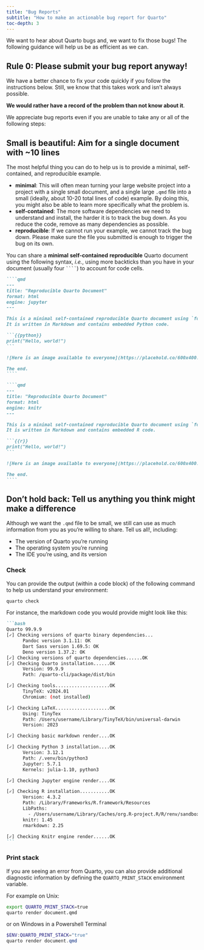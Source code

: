 ```yaml
---
title: "Bug Reports"
subtitle: "How to make an actionable bug report for Quarto"
toc-depth: 3
---
```


We want to hear about Quarto bugs and, we want to fix those bugs! The following guidance will help us be as efficient as we can.

## Rule 0: Please submit your bug report anyway!

We have a better chance to fix your code quickly if you follow the instructions below. Still, we know that this takes work and isn't always possible.

**We would rather have a record of the problem than not know about it**.

We appreciate bug reports even if you are unable to take any or all of the following steps:

## Small is beautiful: Aim for a single document with \~10 lines

The most helpful thing you can do to help us is to provide a minimal, self-contained, and reproducible example.

- **minimal**: This will often mean turning your large website project into a project with a single small document, and a single large `.qmd` file into a small (ideally, about 10-20 total lines of code) example. By doing this, you might also be able to learn more specifically what the problem is.
- **self-contained**: The more software dependencies we need to understand and install, the harder it is to track the bug down. As you reduce the code, remove as many dependencies as possible.
- **reproducible**: If we cannot run your example, we cannot track the bug down. Please make sure the file you submitted is enough to trigger the bug on its own.

You can share a **minimal** **self-contained** **reproducible** Quarto document using the following syntax, _i.e._, using more backticks than you have in your document (usually four ` ```` `) to account for code cells.

::: {layout-ncol="2"}

`````md
````qmd
---
title: "Reproducible Quarto Document"
format: html
engine: jupyter
---

This is a minimal self-contained reproducible Quarto document using `format: html` and `jupyter` engine.
It is written in Markdown and contains embedded Python code.

```{{python}}
print("Hello, world!")
```

![Here is an image available to everyone](https://placehold.co/600x400.png)

The end.
````
`````

`````md
````qmd
---
title: "Reproducible Quarto Document"
format: html
engine: knitr
---

This is a minimal self-contained reproducible Quarto document using `format: html` and `knitr` engine.
It is written in Markdown and contains embedded R code.

```{{r}}
print("Hello, world!")
```

![Here is an image available to everyone](https://placehold.co/600x400.png)

The end.
````
`````

:::

## Don't hold back: Tell us anything you think might make a difference

Although we want the `.qmd` file to be small, we still can use as much information from you as you're willing to share. Tell us all!, including:

- The version of Quarto you're running
- The operating system you're running
- The IDE you're using, and its version

### Check

You can provide the output (within a code block) of the following command to help us understand your environment:

```bash
quarto check
```

For instance, the markdown code you would provide might look like this:

````md
```bash
Quarto 99.9.9
[✓] Checking versions of quarto binary dependencies...
      Pandoc version 3.1.11: OK
      Dart Sass version 1.69.5: OK
      Deno version 1.37.2: OK
[✓] Checking versions of quarto dependencies......OK
[✓] Checking Quarto installation......OK
      Version: 99.9.9
      Path: /quarto-cli/package/dist/bin

[✓] Checking tools....................OK
      TinyTeX: v2024.01
      Chromium: (not installed)

[✓] Checking LaTeX....................OK
      Using: TinyTex
      Path: /Users/username/Library/TinyTeX/bin/universal-darwin
      Version: 2023

[✓] Checking basic markdown render....OK

[✓] Checking Python 3 installation....OK
      Version: 3.12.1
      Path: /.venv/bin/python3
      Jupyter: 5.7.1
      Kernels: julia-1.10, python3

[✓] Checking Jupyter engine render....OK

[✓] Checking R installation...........OK
      Version: 4.3.2
      Path: /Library/Frameworks/R.framework/Resources
      LibPaths:
        - /Users/username/Library/Caches/org.R-project.R/R/renv/sandbox/R-4.3/aarch64-apple-darwin20/ac5c2659
      knitr: 1.45
      rmarkdown: 2.25

[✓] Checking Knitr engine render......OK
```
````

### Print stack

If you are seeing an error from Quarto, you can also provide additional diagnostic information by defining the `QUARTO_PRINT_STACK` environment variable. 

For example on Unix: 

```bash
export QUARTO_PRINT_STACK=true
quarto render document.qmd
```

or on Windows in a Powershell Terminal

```powershell
$ENV:QUARTO_PRINT_STACK="true"
quarto render document.qmd
```
